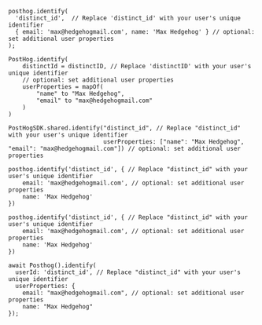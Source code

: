 <MultiLanguage selector="tabs">

```js-web
posthog.identify(
  'distinct_id',  // Replace 'distinct_id' with your user's unique identifier
  { email: 'max@hedgehogmail.com', name: 'Max Hedgehog' } // optional: set additional user properties
);
```

```android_kotlin
PostHog.identify(
    distinctId = distinctID, // Replace 'distinctID' with your user's unique identifier
    // optional: set additional user properties
    userProperties = mapOf(
        "name" to "Max Hedgehog", 
        "email" to "max@hedgehogmail.com"
    )
)
```

```ios_swift
PostHogSDK.shared.identify("distinct_id", // Replace "distinct_id" with your user's unique identifier
                           userProperties: ["name": "Max Hedgehog", "email": "max@hedgehogmail.com"]) // optional: set additional user properties
```

```react-native
posthog.identify('distinct_id', { // Replace "distinct_id" with your user's unique identifier
    email: 'max@hedgehogmail.com', // optional: set additional user properties
    name: 'Max Hedgehog'
})
```

```react-native
posthog.identify('distinct_id', { // Replace "distinct_id" with your user's unique identifier
    email: 'max@hedgehogmail.com', // optional: set additional user properties
    name: 'Max Hedgehog'
})
```

```flutter
await Posthog().identify(
  userId: 'distinct_id', // Replace "distinct_id" with your user's unique identifier
  userProperties: {
    email: "max@hedgehogmail.com", // optional: set additional user properties
    name: "Max Hedgehog"
});
```

</MultiLanguage>